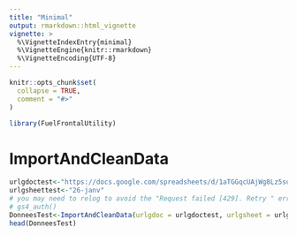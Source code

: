 ```yaml
---
title: "Minimal"
output: rmarkdown::html_vignette
vignette: >
  %\VignetteIndexEntry{minimal}
  %\VignetteEngine{knitr::rmarkdown}
  %\VignetteEncoding{UTF-8}
---
```


```r
knitr::opts_chunk$set(
  collapse = TRUE,
  comment = "#>"
)
```

```r
library(FuelFrontalUtility)
```

<!-- WARNING - This vignette is generated by {fusen} from /dev/flat_minimal.Rmd: do not edit by hand -->

<!--
 You need to run the 'description' chunk in the '0-dev_history.Rmd' file before continuing your code there.
-->


# ImportAndCleanData

```r
urlgdoctest<-"https://docs.google.com/spreadsheets/d/1aTGGqcUAjWg8Lz5sqQ5CzCEN7LbZdKGV_PdQC4YZ6Qw/edit?usp=sharing"
urlgsheettest<-"26-janv"
# you may need to relog to avoid the "Request failed [429]. Retry " error, so use
# gs4_auth() 
DonneesTest<-ImportAndCleanData(urlgdoc = urlgdoctest, urlgsheet = urlgsheettest)
head(DonneesTest)
```

